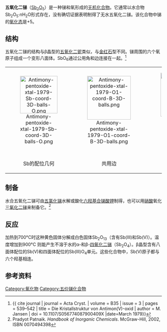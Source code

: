 {{chembox
| verifiedrevid = 396292016
|  ImageFile = Antimony-pentoxide-xtal-1979-3D-balls.png
|   Name = 五氧化二锑
|   OtherNames = antimony(V) oxide
| Section1 = {{Chembox Identifiers
|   ChemSpiderID_Ref = {{chemspidercite|correct|chemspider}}
| ChemSpiderID = 14129
| InChI = 1/5O.2Sb/rO5Sb2/c1-6(2)5-7(3)4
| SMILES = O=[Sb](=O)O[Sb](=O)=O
| InChIKey = LJCFOYOSGPHIOO-YOUOZQPQAC
| StdInChI_Ref = {{stdinchicite|correct|chemspider}}
| StdInChI = 1S/5O.2Sb
| StdInChIKey_Ref = {{stdinchicite|correct|chemspider}}
| StdInChIKey = LJCFOYOSGPHIOO-UHFFFAOYSA-N
| CASNo_Ref = {{cascite|correct|CAS}}
| CASNo = 1314-60-9
  }}
| Section2 = {{Chembox Properties
|   Formula = Sb<sub>2</sub>O<sub>5</sub>
|   MolarMass = 323.5
|   Appearance = 黄色粉末状固体
|   Density = 3.78 g/cm<sup>3</sup>（固态）
|   Solubility = 极微溶
|   SolubleOther = 不溶于[[硝酸|硝酸]]
|   MeltingPt = 380°C (分解)
|   BoilingPt =
  }}
| Section7 = {{Chembox Hazards
|   EUClass = 未列出
|   NFPA-F = 1
  }}
}}
'''五氧化二锑'''（[[锑|Sb<sub>2</sub>]][[氧|O<sub>5</sub>]]）是一种锑和氧形成的[[无机化合物|无机化合物]]。它通常以水合物Sb<sub>2</sub>O<sub>5</sub>·''n''H<sub>2</sub>O形式存在，没有确切证据表明制得了无水五氧化二锑。该化合物中锑的[[氧化态|氧化态]]是+5。

==结构==
五氧化二锑的结构与β晶型的[[五氧化二铌|五氧化二铌]]类似，与[[金红石|金红石]]型不同。锑周围的六个氧原子组成一个变形八面体。SbO<sub>6</sub>通过公用角和边连接在一起。<ref>{{ cite journal | journal = Acta Cryst. | volume = B35 | issue = 3 | pages = 539–542 | title = Die Kristallstruktur von Antimon(V)-oxid | author = M. Jansen | doi = 10.1107/S056774087900409X |date=March 1979}}</ref>

<center>
{|align="center"  class="wikitable"
|<center>[[File:Antimony-pentoxide-xtal-1979-Sb-coord-3D-balls-O.png|120px]]</center>||<center>[[File:Antimony-pentoxide-xtal-1979-O1-coord-B-3D-balls.png|140px]]</center>||<center>[[File:Antimony-pentoxide-xtal-1979-O2&3-coord-B-3D-balls.png|140px]]</center>
|-
|<center>Sb的配位几何</center>||<center>共用边</center>||<center>共用角</center>
|}
</center>

==制备==
水合五氧化二锑可由[[五氯化锑|五氯化锑]]水解或酸化[[六羟基合锑酸钾|六羟基合锑酸钾]]制得，也可以用[[硝酸|硝酸]]氧化[[三氧化二锑|三氧化二锑]]来制备它。<ref>Pradyot Patnaik. ''Handbook of Inorganic Chemicals''. McGraw-Hill, 2002, ISBN 0070494398</ref>

==反应==
加热到700°C时这种黄色固体分解成白色固体Sb<sub>2</sub>O<sub>13</sub>（含有Sb(III)和Sb(V)）。温度增加到900°C 则能产生不溶于水的α-和β-[[四氧化二锑|四氧化二锑]]（Sb<sub>2</sub>O<sub>4</sub>）。β晶型含有八面体配位的Sb(V)和四面体配位的Sb(III)O<sub>4</sub>单元。这些化合物中，Sb(V)原子都与六个羟基相连。

==参考资料==
{{Reflist}}

{{锑化合物}}
{{氧化物}}

[[Category:氧化物|Category:氧化物]]
[[Category:五价锑化合物|Category:五价锑化合物]]